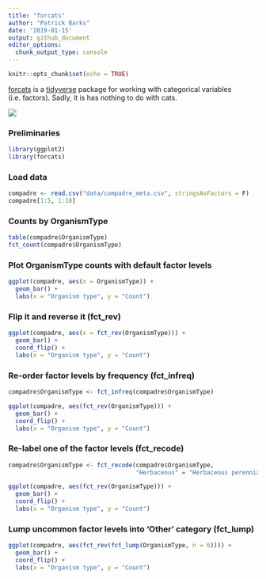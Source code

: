 ```yaml
---
title: "forcats"
author: "Patrick Barks"
date: '2019-01-15'
output: github_document
editor_options: 
  chunk_output_type: console
---
```


```r
knitr::opts_chunk$set(echo = TRUE)
```

[forcats](https://forcats.tidyverse.org/) is a [tidyverse](https://www.tidyverse.org/) package for working with categorical variables (i.e. factors). Sadly, it is has nothing to do with cats.

![](https://www.rforcats.net/assets/img/programmer.png)

### Preliminaries

```r
library(ggplot2)
library(forcats)
```

### Load data

```r
compadre <- read.csv("data/compadre_meta.csv", stringsAsFactors = F)
compadre[1:5, 1:10]
```

### Counts by OrganismType

```r
table(compadre$OrganismType)
fct_count(compadre$OrganismType)
```

### Plot OrganismType counts with default factor levels

```r
ggplot(compadre, aes(x = OrganismType)) +
  geom_bar() +
  labs(x = "Organism type", y = "Count")
```

### Flip it and reverse it (fct_rev)

```r
ggplot(compadre, aes(x = fct_rev(OrganismType))) +
  geom_bar() +
  coord_flip() +
  labs(x = "Organism type", y = "Count")
```

### Re-order factor levels by frequency (fct_infreq)

```r
compadre$OrganismType <- fct_infreq(compadre$OrganismType)

ggplot(compadre, aes(fct_rev(OrganismType))) +
  geom_bar() +
  coord_flip() +
  labs(x = "Organism type", y = "Count")
```

### Re-label one of the factor levels (fct_recode)

```r
compadre$OrganismType <- fct_recode(compadre$OrganismType,
                                    "Herbaceous" = "Herbaceous perennial")

ggplot(compadre, aes(fct_rev(OrganismType))) +
  geom_bar() +
  coord_flip() +
  labs(x = "Organism type", y = "Count")
```

### Lump uncommon factor levels into 'Other' category (fct_lump)

```r
ggplot(compadre, aes(fct_rev(fct_lump(OrganismType, n = 6)))) +
  geom_bar() +
  coord_flip() +
  labs(x = "Organism type", y = "Count")
```
